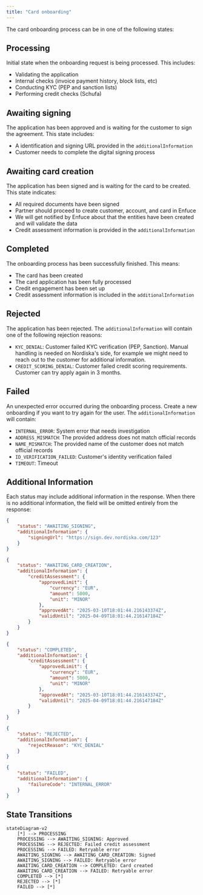 ```yaml
---
title: "Card onboarding"
---
```


The card onboarding process can be in one of the following states:

## Processing

Initial state when the onboarding request is being processed. This includes:

- Validating the application
- Internal checks (invoice payment history, block lists, etc)
- Conducting KYC (PEP and sanction lists)
- Performing credit checks (Schufa)

## Awaiting signing

The application has been approved and is waiting for the customer to sign the agreement. This state includes:

- A identification and signing URL provided in the `additionalInformation`
- Customer needs to complete the digital signing process

## Awaiting card creation

The application has been signed and is waiting for the card to be created. This state indicates:

- All required documents have been signed
- Partner should proceed to create customer, account, and card in Enfuce
- We will get notified by Enfuce about that the entities have been created and will validate the data
- Credit assessment information is provided in the `additionalInformation`

## Completed

The onboarding process has been successfully finished. This means:

- The card has been created
- The card application has been fully processed
- Credit engagement has been set up
- Credit assessment information is included in the `additionalInformation`

## Rejected

The application has been rejected. The `additionalInformation` will contain one of the following rejection reasons:

- `KYC_DENIAL`: Customer failed KYC verification (PEP, Sanction). Manual handling is needed on Nordiska's side, for example we might need to reach out to the customer for additional information.
- `CREDIT_SCORING_DENIAL`: Customer failed credit scoring requirements. Customer can try apply again in 3 months.

## Failed

An unexpected error occurred during the onboarding process. Create a new onboarding if you want to try again for the user. The `additionalInformation` will contain:

- `INTERNAL_ERROR`: System error that needs investigation
- `ADDRESS_MISMATCH`: The provided address does not match official records
- `NAME_MISMATCH`: The provided name of the customer does not match official records
- `ID_VERIFICATION_FAILED`: Customer's identity verification failed
- `TIMEOUT`: Timeout

## Additional Information

Each status may include additional information in the response. When there is no additional information, the field will be omitted entirely from the response:

```json
{
    "status": "AWAITING_SIGNING",
    "additionalInformation": {
        "signingUrl": "https://sign.dev.nordiska.com/123"
    }
}
```

```json
{
    "status": "AWAITING_CARD_CREATION",
    "additionalInformation": {
        "creditAssessment": {
            "approvedLimit": {
                "currency": "EUR",
                "amount": 5000,
                "unit": "MINOR"
            },
            "approvedAt": "2025-03-10T18:01:44.216143374Z",
            "validUntil": "2025-04-09T18:01:44.216147184Z"
        }
    }
}
```

```json
{
    "status": "COMPLETED",
    "additionalInformation": {
        "creditAssessment": {
            "approvedLimit": {
                "currency": "EUR",
                "amount": 5000,
                "unit": "MINOR"
            },
            "approvedAt": "2025-03-10T18:01:44.216143374Z",
            "validUntil": "2025-04-09T18:01:44.216147184Z"
        }
    }
}
```

```json
{
    "status": "REJECTED",
    "additionalInformation": {
        "rejectReason": "KYC_DENIAL"
    }
}
```

```json
{
    "status": "FAILED",
    "additionalInformation": {
        "failureCode": "INTERNAL_ERROR"
    }
}
```

## State Transitions

```mermaid
stateDiagram-v2
    [*] --> PROCESSING
    PROCESSING --> AWAITING_SIGNING: Approved
    PROCESSING --> REJECTED: Failed credit assessment
    PROCESSING --> FAILED: Retryable error
    AWAITING_SIGNING --> AWAITING_CARD_CREATION: Signed
    AWAITING_SIGNING --> FAILED: Retryable error 
    AWAITING_CARD_CREATION --> COMPLETED: Card created
    AWAITING_CARD_CREATION --> FAILED: Retryable error 
    COMPLETED --> [*]
    REJECTED --> [*]
    FAILED --> [*]
```